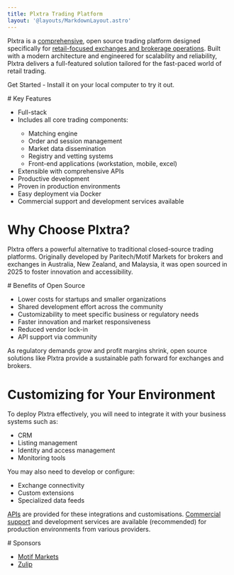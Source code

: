 ```yaml
---
title: Plxtra Trading Platform
layout: '@layouts/MarkdownLayout.astro'
---
```



Plxtra is a [comprehensive](./overviews/features/), open source trading platform designed specifically for [retail-focused exchanges and brokerage operations](./overviews/exchange-or-brokerage/). Built with a modern architecture and engineered for scalability and reliability, Plxtra delivers a full-featured solution tailored for the fast-paced world of retail trading.

<HeroButton href="/getting-started/">Get Started</HeroButton> - Install it on your local computer to try it out.

<AltMainBackground>
# Key Features

* Full-stack <MoreSvg href="./overviews/full-stack/" />
* Includes all core trading components: <MoreSvg href="./architecture/" />
    * Matching engine
    * Order and session management
    * Market data dissemination
    * Registry and vetting systems
    * Front-end applications (workstation, mobile, excel)
* Extensible with comprehensive APIs <MoreSvg href="./api/" />
* Productive development <MoreSvg href="./overviews/programming-languages/" />
* Proven in production environments <MoreSvg href="./overviews/previous-customers/" />
* Easy deployment via Docker <MoreSvg href="./using/deploy/" />
* Commercial support and development services available <MoreSvg href="./solutions/commercial-support/" />
</AltMainBackground>

# Why Choose Plxtra?

Plxtra offers a powerful alternative to traditional closed-source trading platforms. Originally developed by Paritech/Motif Markets for brokers and exchanges in Australia, New Zealand, and Malaysia, it was open sourced in 2025 to foster innovation and accessibility. <MoreSvg href="/about/history/" />

<AltMainBackground>
# Benefits of Open Source

* Lower costs for startups and smaller organizations
* Shared development effort across the community
* Customizability to meet specific business or regulatory needs
* Faster innovation and market responsiveness
* Reduced vendor lock-in
* API support via community

As regulatory demands grow and profit margins shrink, open source solutions like Plxtra provide a sustainable path forward for exchanges and brokers.
</AltMainBackground>

# Customizing for Your Environment

To deploy Plxtra effectively, you will need to integrate it with your business systems such as:

* CRM
* Listing management
* Identity and access management
* Monitoring tools

You may also need to develop or configure:

* Exchange connectivity
* Custom extensions
* Specialized data feeds

[APIs](/api/) are provided for these integrations and customisations.  [Commercial support](/solutions/commercial-support/) and development services are available (recommended) for production environments from various providers.

<AltMainBackground>
# Sponsors

* [Motif Markets](https://motifmarkets.com)
* [Zulip](https://zulip.com/)

</AltMainBackground>
